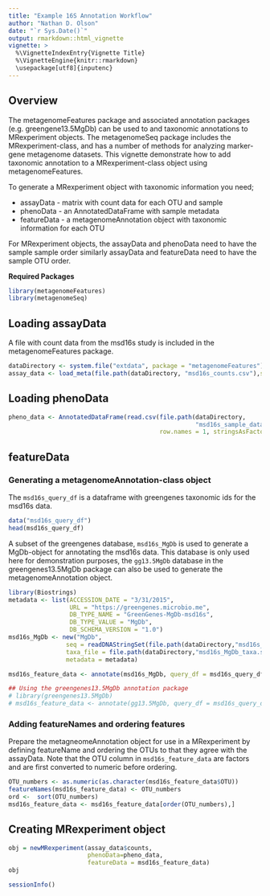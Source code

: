 ```yaml
---
title: "Example 16S Annotation Workflow"
author: "Nathan D. Olson"
date: "`r Sys.Date()`"
output: rmarkdown::html_vignette
vignette: >
  %\VignetteIndexEntry{Vignette Title}
  %\VignetteEngine{knitr::rmarkdown}
  \usepackage[utf8]{inputenc}
---
```


## Overview
The metagenomeFeatures package and associated annotation packages (e.g. greengene13.5MgDb) can be used to and taxonomic annotations to MRexperiment objects.  The metagenomeSeq package includes the MRexperiment-class, and has a number of methods for analyzing marker-gene metagenome datasets.  This vignette demonstrate how to add taxonomic annotation to a MRexperiment-class object using metagenomeFeatures.   

To generate a MRexperiment object with taxonomic information you need;  

* assayData - matrix with count data for each OTU and sample  
* phenoData - an AnnotatedDataFrame with sample metadata  
* featureData - a metagenomeAnnotation object with taxonomic information for each OTU  

For MRexperiment objects, the assayData and phenoData need to have the sample sample order similarly assayData and featureData need to have the sample OTU order.

__Required Packages__
```r
library(metagenomeFeatures)
library(metagenomeSeq)
```

## Loading assayData
A file with count data from the msd16s study is included in the metagenomeFeatures package.
```r
dataDirectory <- system.file("extdata", package = "metagenomeFeatures")
assay_data <- load_meta(file.path(dataDirectory, "msd16s_counts.csv"),sep = ",")
```

## Loading phenoData
```r
pheno_data <- AnnotatedDataFrame(read.csv(file.path(dataDirectory, 
                                                    "msd16s_sample_data.csv"), 
                                          row.names = 1, stringsAsFactors = F))
```

## featureData
### Generating a metagenomeAnnotation-class object
The `msd16s_query_df` is a dataframe with greengenes taxonomic ids for the msd16s data.
```r
data("msd16s_query_df")
head(msd16s_query_df)
```

A subset of the greengenes database, `msd16s_MgDb` is used to generate a MgDb-object for annotating the msd16s data. This database is only used here for demonstration purposes, the `gg13.5MgDb` database in the greengenes13.5MgDb package can also be used to generate the metagenomeAnnotation object.
```r
library(Biostrings)
metadata <- list(ACCESSION_DATE = "3/31/2015",
                 URL = "https://greengenes.microbio.me",
                 DB_TYPE_NAME = "GreenGenes-MgDb-msd16s",
                 DB_TYPE_VALUE = "MgDb",
                 DB_SCHEMA_VERSION = "1.0")
msd16s_MgDb <- new("MgDb",
                seq = readDNAStringSet(file.path(dataDirectory,"msd16s_MgDb_seq.fasta.gz")),
                taxa_file = file.path(dataDirectory,"msd16s_MgDb_taxa.sqlite"),
                metadata = metadata)
```

```r
msd16s_feature_data <- annotate(msd16s_MgDb, query_df = msd16s_query_df)

## Using the greengenes13.5MgDb annotation package
# library(greengenes13.5MgDb)
# msd16s_feature_data <- annotate(gg13.5MgDb, query_df = msd16s_query_df)
```

### Adding featureNames and ordering features
Prepare the metagneomeAnnotation object for use in a MRexperiment by defining featureName and ordering the OTUs to that they agree with the assayData. Note that the OTU column in `msd16s_feature_data` are factors and are first converted to numeric before ordering.
```r
OTU_numbers <- as.numeric(as.character(msd16s_feature_data$OTU))
featureNames(msd16s_feature_data) <- OTU_numbers
ord <-  sort(OTU_numbers)
msd16s_feature_data <- msd16s_feature_data[order(OTU_numbers),]
```


## Creating MRexperiment object
```r
obj = newMRexperiment(assay_data$counts,
                      phenoData=pheno_data,
                      featureData = msd16s_feature_data)
obj
```




```r
sessionInfo()
```
